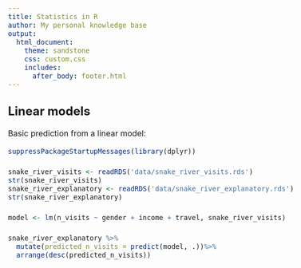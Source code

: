 ```yaml
---
title: Statistics in R
author: My personal knowledge base
output: 
  html_document:
    theme: sandstone
    css: custom.css
    includes:
      after_body: footer.html
---
```


<style>
body{
  font-size: 16px;
  line-height: 24px;
}
.main-container {
  max-width: 1200px;
}
</style>

## Linear models
Basic prediction from a linear model:

```r
suppressPackageStartupMessages(library(dplyr))

snake_river_visits <- readRDS('data/snake_river_visits.rds')
str(snake_river_visits)
snake_river_explanatory <- readRDS('data/snake_river_explanatory.rds')
str(snake_river_explanatory)

model <- lm(n_visits ~ gender + income + travel, snake_river_visits)

snake_river_explanatory %>%
  mutate(predicted_n_visits = predict(model, .))%>%
  arrange(desc(predicted_n_visits))
```

